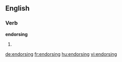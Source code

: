 ==English==
===Verb===
'''endorsing'''
# {{present participle of|[[endorse]]}}

[[de:endorsing]]
[[fr:endorsing]]
[[hu:endorsing]]
[[vi:endorsing]]